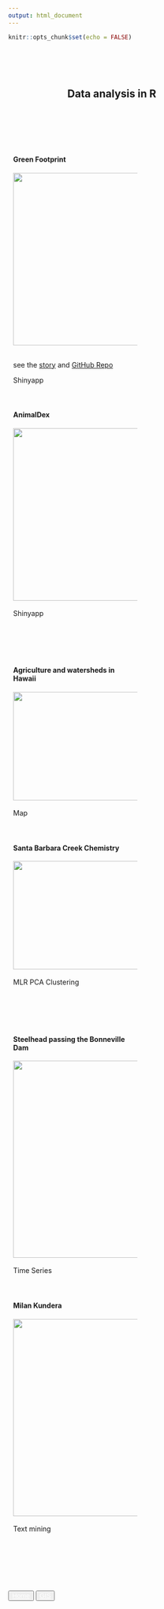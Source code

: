 ```yaml
---
output: html_document
---
```


```r
knitr::opts_chunk$set(echo = FALSE)
```

<style>
.column {
  float: left;
  padding: 10px;
}

.left {
  width: 50%;
}

.right {
  width: 50%;
}

.row:after {
  content: "";
  display: table;
  clear: both;
}

</style>

<br><br><br>

<center>

<h2>Data analysis in R&emsp;&emsp;&emsp;&emsp;</h2>

</center>

<br><br><br>

<div class="row">
<div class="column left">
<h4>Green Footprint</h4>
  <a href="https://ruoyuwang.shinyapps.io/GreenFootprint/">
    <img alt="" src="data_in_r/cover_image/green_fp.png" height="350" >
  </a>
  <br><br>
    <p>see the <a href="https://devpost.com/software/greentrack-ss-rw">story</a> and <a href="https://github.com/Ruoyu-Wang108/greentrack-ss-rw">GitHub Repo</a>
    </p>
  <span class="badge" >Shinyapp</span>
</div> 
<div class="column right">
<h4>AnimalDex</h4>
  <a href = "https://shuhans.shinyapps.io/animaldex/">
   <img alt="" src="data_in_r/cover_image/animaldex.png" height="350">   
  </a>
<br>
  <span class="badge" >Shinyapp</span>
</div>
</div>


<br>

<div class="row">
<div class="column left">
<h4>Agriculture and watersheds in Hawaii</h4>
  <a href="data_in_r/map_hawaii.html">
    <img alt="" src="data_in_r/cover_image/Hawaiian_Islands_Map.jpg" width="350" height="220">
  </a>
  <br><br>
    <!-- <p>see <a href="data_in_r/map_hawaii_code.html">code</a> behind</p> -->
  <span class="badge" >Map</span>
  
</div>
<div class="column right">
<h4>Santa Barbara Creek Chemistry</h4>
<a href="data_in_r/sb_creek.html">
    <img alt="" src="data_in_r/cover_image/sb_creek.png" width="350" height="220">
  </a>
  <br><br>
    <!-- <p>see <a href="data_in_r/sb_creek_code.html">code</a> behind -->
    <!-- </p> -->
  <span class="badge" >MLR</span> <span class="badge" >PCA</span> <span class="badge" >Clustering</span>
</div>
</div>


<br>


<!-- <div class="row"> -->
<!-- <div class="column left"> -->
<!-- <h4>Snowshoe hares in Alaska</h4> -->
<!--   <a href="data_in_r/snowshoe.html"> -->
<!--     <img alt="" src="data_in_r/cover_image/snowshoe_cover.png" width="350"> -->
<!--   </a> -->
<!-- <br><br> -->
<!-- <span class="badge" >Basic</span> -->
<!-- </div> -->
<!-- <div class="column right"> -->
<!-- <h4>Nutrients in vegan vs. non-vegan</h4> -->
<!--   <a href="data_in_r/nutrient.html"> -->
<!--     <img alt="" src="data_in_r/cover_image/food_cover.png" width="350"> -->
<!--   </a> -->
<!-- <br><br> -->
<!-- <span class="badge" >PCA</span> -->
<!-- </div> -->
<!-- </div> -->

<!-- <br> -->

<div class="row">
<div class="column left">
<h4>Steelhead passing the Bonneville Dam</h4>
  <a href="data_in_r/steelhead_salmon_migration.html">
    <img alt="" src="data_in_r/cover_image/steelhead.jpeg" height="400">
  </a>
  <br><br>
  <!-- <p>see <a href="data_in_r/steelhead_salmon_migration_code.html">code</a> behind -->
  <!-- </p> -->
  <span class="badge">Time Series</span>

  
</div>
<div class="column right">
<h4>Milan Kundera</h4>
  <a href="data_in_r/text_mining_on_the_unbearable.html">
    <img alt="" src="data_in_r/cover_image/unbearable.jpg" height="400">
  </a>
  <br><br>
  <!-- <p>see <a href="data_in_r/text_mining_on_the_unbearable_code.html">code</a> behind</p> -->
  <span class="badge" >Text mining</span>
  
</div>
</div>


<br>



<br><br>


<div  align="center" id="footer">
  <button type="button" class="btn btn-primary disabled">
    <a href="index.html" style="color:white">Home</a>
  </button>
  <button type="button" class="btn btn-primary disabled">
    <a href="gis.html" style="color:white">GIS</a>
  </button>
</div>